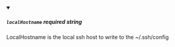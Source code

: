 
<details className="config-field" data-expandable="false" open>
<summary>

##### `localHostname` <span class="config-field-required" data-required="false">required</span> <span class="config-field-type">string</span> <span class="config-field-default"></span> <span class="config-field-enum"></span>

LocalHostname is the local ssh host to write to the ~/.ssh/config

</summary>



</details>
